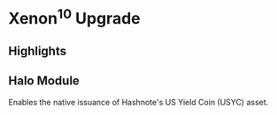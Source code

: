 # Xenon<sup>10</sup> Upgrade

## Highlights

## Halo Module

Enables the native issuance of Hashnote's US Yield Coin (USYC) asset.
